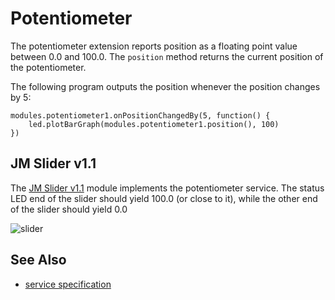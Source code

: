 # Potentiometer

The potentiometer extension reports position as a floating
point value between 0.0 and 100.0.
The `position` method returns the current position of the potentiometer.

The following program outputs the position whenever the position changes by
5:

```blocks
modules.potentiometer1.onPositionChangedBy(5, function() {
    led.plotBarGraph(modules.potentiometer1.position(), 100)
})
```

## JM Slider v1.1

The [JM Slider v1.1](/devices/microsoft/research/jmslider49v11) module implements
the potentiometer service. The status LED end of the slider should yield
100.0 (or close to it), while the other end of the slider should yield 0.0

![slider](./slider.png)

## See Also

-   [service specification](/services/potentiometer/)
